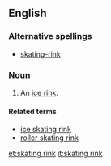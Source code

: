 ==English==

===Alternative spellings===
*[[skating-rink]]

===Noun===
{{en-noun|sg=[[skating]] [[rink]]}}

# An [[ice rink]].

====Related terms====
*[[ice skating rink]]
*[[roller skating rink]]

[[et:skating rink]]
[[it:skating rink]]